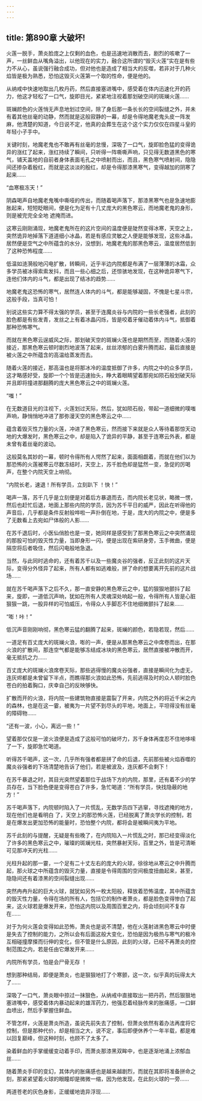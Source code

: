 ```yaml
---
---
---
```

title: 第890章 大破坏!
---



火莲一脱手，萧炎脸庞之上仅剩的血色，也是迅速地消散而去，剧烈的咳嗽了一声，一丝鲜血从嘴角溢出，以他现在的实力，融合这所谓的“毁灭火莲”实在是有些力不从心，虽说强行融合成功，但对他也是造成了相当大的反噬，若非对于几种火焰皆是极为熟悉，恐怕这毁灭火莲第一个取的性命，便是他的。

从纳戒中快速地取出几枚丹药，然后直接塞进嘴中，感受着在体内迅速化开的药力，他这才轻松了一口气，旋即目光，紧紧地注视着那划破空间的斑斓火莲……

斑斓颜色的火莲悄无声息地划过空间，除了身后那一条长长的空间裂缝之外，并未有着其他丝毫的动静，然而就是这般寂静的一幕，却是令得地魔老鬼头皮一阵发麻，他清楚的知道，今日说不定，他真的会葬生在这个这个实力仅仅在四星斗皇的年轻小子手中。

关键时刻，地魔老鬼也不敢再有丝毫的怠慢，深吸了一口气，旋即脸色猛的变得诡异的涨红了起来，涨红持续了瞬间，只听得一阵嘶嘶声响，只见得无数道黑色的寒气，铺天盖地的自前者身体表面毛孔之中喷射而出，而且，黑色寒气喷射间，隐隐间还掺杂着殷红，而就是这淡淡的殷红，却是令得那漆黑寒气，变得越加的阴寒了起来……

“血寒极冻天！”

阴森喝声自地魔老鬼嘴中嘶哑的传出，而随着喝声落下，那漆黑寒气也是急速地膨胀起来，短短眨眼间，便是化为足有十几丈庞大的黑色寒云，而地魔老鬼的身形，则是被完完全全地 遮掩而进。

这寒云刚刚涌现，地魔老鬼所在的这片空间的温度便是陡然变得冰寒，天空之上，突然诡异地掉落下道道细小冰晶，若是有感应灵敏之人便是能够发现，这些冰晶，居然便是空气之中所蕴含的水分，没想到，地魔老鬼的那黑色寒云，温度居然低到了这种恐怖程度……

低温如涟漪般地闪电扩散，转瞬间，近乎半边内院都是布满了一层薄薄的冰霜，众多学员被冰得索索发抖，而且一些心细之后，还惊骇地发现，在这种诡异寒气下，连他们体内的斗气，都是出现了结冰的趋势……

地魔老鬼这恐怖的寒气，居然连人体内的斗气，都是能够凝固，不愧是七星斗宗，这般手段，当真可怕！

别说这些实力算不得太强的学员，甚至于连魔炎谷与内院的一些长老强者，此刻的脸色都是有些发青，发丝之上有着冰晶闪烁，皆是咬着牙催动着体内斗气，抵御着那种恐怖寒气。

而就在黑色寒云逞威风之际，那划破天空的斑斓火莲也是期然而至，而随着火莲的接近，那黑色寒云顿时剧烈地波荡了起来，丝丝浓郁的白雾升腾而起，最后直接是被火莲之中所蕴含的高温给蒸发而去。

随着火莲的接近，那高温也是将那冰冷的温度抵御了许多，内院之中的众多学员，这才略感好受，旋即一个个皆是迅速抬头，睁大着眼睛望着那宛如陨石般划破天际并且即将撞进那翻腾的庞大黑色寒云之中的斑斓火莲。

“嗤！”

在无数道目光的注视下，火莲划过天际，然后，犹如陨石般，带起一道细微的噗嗤声响，静悄悄地冲进了那弥漫天空的黑色寒云之中……

蕴含着毁灭性力量的火莲，冲进了黑色寒云，然而接下来就是众人等待着那惊天动地的大爆发时，黑色寒云之中，却是陷入了诡异的平静，甚至于连寒云外表，都是未曾有着丝毫的波动。

这般莫名其妙的一幕，顿时令得所有人愕然了起来，面面相觑着，而就在他们以为那恐怖的火莲被寒云尽数冻结时，天空上，苏千脸色却是猛然一变，急促的厉喝声，在整个内院天空上响彻。

“内院长老，速退！所有学员，立刻趴下 ！快！”

喝声一落，苏千几乎是立刻便是对着后方暴退而去，而内院长老见状，略微一愣，然后也赶忙后退，地面上那些内院的学员，因为苏千平日的威严，因此在听得他的声音后，几乎都是条件反射般哗啦一声扑倒在地，于是，庞大的内院之中，便是多了无数看上去宛如尸体般的人影……

在苏千退后时，小医仙俏脸也是一变，她同样是感受到了那黑色寒云之中突然涌现的那股可怕的毁灭性力量，当即身形一闪，便是出现在紫研身旁，玉手微曲，便是隔空将后者吸住，然后闪电般地急退。

当然，与此同时逃命的，还有着苏千以及一些魔炎谷的强者，反正此刻的这片天际，变得分外怪异了起来，所有人都有如逃难般，拼了命的想要离开先前的这片战场……

就在苏千喝声落下之后不久，那一直安静的黑色寒云之中，猛的狠狠地颤抖了起来，旋即，一道低沉声响，犹如在所有人灵魂深处响起一般，令得所有人皆是心脏狠狠一跳，一股异样的可怕威压，令得众人手脚忍不住地细微颤抖了起来……

“嘭！咔！”

低沉声音刚刚响彻，黑色寒云猛的翻腾了起来，斑斓的颜色，若隐若现，然后……

一道足有百丈庞大的斑斓火浪，嘭的一声，便是从那黑色寒云之中席卷而出，在那火浪的扩散间，那连空气都是能够冻结成冰块的黑色寒云，居然直接被冲散而开，毫无抵抗之力……

百丈庞大的斑斓火浪席卷天际，那些逃得慢的魔炎谷强者，直接是瞬间化为虚无，连灰烬都是未曾留下半点，而瞧得那火浪如此恐怖，先前逃得及时的众人顿时脸色苍白的拍着胸口，庆幸自己的反映够快。

扩散而开的火浪，将内院一些建筑物直接是震裂了开来，内院之外的将近千米之内的森林，也是在这一霎，被夷为一片望不到尽头的平地，地面上，平坦得没有丝毫的障碍物……

“还有一波，小心，离远一些！”

望着那仅仅是一波火浪便是造成了这般可怕的破坏力，苏千身体再度忍不住地哆嗦了一下，旋即急忙喝道。

听得苏千喝声，这一次，几乎所有强者都是拼了命的后退，先前那些被火焰吞噬的魔炎谷强者的下场清楚地告诉了他们，若是被波及，连灰都不会剩下！

在苏千暴退之时，其目光突然望着那位于战场下方的内院，那里，还有着不少的学员存在，当下脸色便是变得苍白了许多，急忙喝道：“所有学员，快找隐蔽的地方！”

苏千喝声落下，内院顿时陷入了一片慌乱，无数学员四下逃窜，寻找遮掩的地方，现在他们也是看明白 了，天空上的那恐怖火莲，已经脱离了萧炎学长的控制，若是在爆发出更加恐怖的能量时，恐怕整个内院，都将会是被瞬间夷为平地。

苏千此刻的与提醒，无疑是有些晚了，在内院陷入一片慌乱之时，那已经变得淡化了许多的黑色寒云之中，璀璨的斑斓光柱，突然暴射天际，百里之外，皆是可清晰可见那冲天的光柱……

光柱升起的那一霎，一个足有二十丈左右的庞大的火球，徐徐地从寒云之中升腾而起，那火球之中所蕴含的毁灭力量，直接是令得周围的空间极度扭曲起来，甚至，隐隐间还有着漆黑的空间裂缝出现……

突然冉冉升起的巨大火球，就犹如另外一枚太阳般，释放着恐怖温度，其中所蕴含的毁灭性力量，令得在场的所有人，包括它的制作者萧炎，都是脸色变得惨白了起来，这火球若是爆发开来，恐怕这内院以及周围百里之内，将会顷刻间不复存在……

对于为何火莲会变得如此恐怖，萧炎也是说不清楚，他在火莲射进黑色寒云中时便是失去了控制的能力，之所以会有后面这般大变化，恐怕是因为极热与寒气的极冷互相碰撞摩搽而衍伸的变化，但不管是什么原因，此刻的火球，已经不再萧炎的控制范围之内，若是任由它爆发开来……

内院所有学员，怕是会尸骨无存 ！

想到那种结局，即便是萧炎，也是狠狠地打了个寒颤，这一次，似乎真的玩得太大了……

深吸了一口气，萧炎眼中掠过一抹狠色，从纳戒中直接取出一把丹药，然后狠狠地塞进嘴中，感受着体内暴动起来的雄浑药力，他强忍着经脉传来的胀痛感，一口鲜血喷出，然后手掌握住鲜血。

不管怎样，火莲是萧炎所造，虽说先前失去了控制，但萧炎依然有着办法再度将它控制，但是那种代价，却是相当之大，说不定，事后即便休养个一年半载，都是难以回复巅峰，但这种时刻，也顾不了太多了。

染着鲜血的手掌缓缓变动着手印，而萧炎那漆黑双眸中，也是逐渐地涌上浓郁血丝……

随着萧炎手印的变幻，其体内的胀痛感也是越来越剧烈，而就在其即将准备拼命之刻，那紧紧望着火球的眼瞳却是微微一缩，因为他发现，在此刻火球的一旁……

两道苍老的灰色身影，正缓缓地诡异浮现……